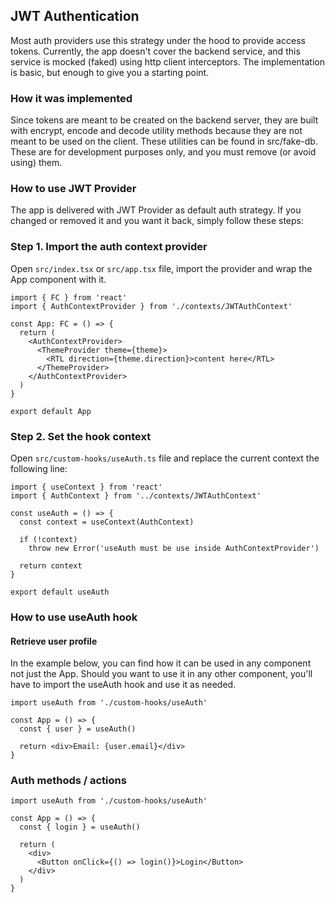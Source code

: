## JWT Authentication

Most auth providers use this strategy under the hood to provide access tokens. Currently, the app doesn't cover the backend service, and this service is mocked (faked) using http client interceptors. The implementation is basic, but enough to give you a starting point.

### How it was implemented

Since tokens are meant to be created on the backend server, they are built with encrypt, encode and decode utility methods because they are not meant to be used on the client. These utilities can be found in src/fake-db. These are for development purposes only, and you must remove (or avoid using) them.

### How to use JWT Provider

The app is delivered with JWT Provider as default auth strategy. If you changed or removed it and you want it back, simply follow these steps:

### Step 1. Import the auth context provider

Open `src/index.tsx` or `src/app.tsx` file, import the provider and wrap the App component with it.

```tsx
import { FC } from 'react'
import { AuthContextProvider } from './contexts/JWTAuthContext'

const App: FC = () => {
  return (
    <AuthContextProvider>
      <ThemeProvider theme={theme}>
        <RTL direction={theme.direction}>content here</RTL>
      </ThemeProvider>
    </AuthContextProvider>
  )
}

export default App
```

### Step 2. Set the hook context

Open `src/custom-hooks/useAuth.ts` file and replace the current context the following line:

```tsx
import { useContext } from 'react'
import { AuthContext } from '../contexts/JWTAuthContext'

const useAuth = () => {
  const context = useContext(AuthContext)

  if (!context)
    throw new Error('useAuth must be use inside AuthContextProvider')

  return context
}

export default useAuth
```

### How to use useAuth hook

#### Retrieve user profile

In the example below, you can find how it can be used in any component not just the App. Should you want to use it in any other component, you'll have to import the useAuth hook and use it as needed.

```tsx
import useAuth from './custom-hooks/useAuth'

const App = () => {
  const { user } = useAuth()

  return <div>Email: {user.email}</div>
}
```

### Auth methods / actions

```tsx
import useAuth from './custom-hooks/useAuth'

const App = () => {
  const { login } = useAuth()

  return (
    <div>
      <Button onClick={() => login()}>Login</Button>
    </div>
  )
}
```

